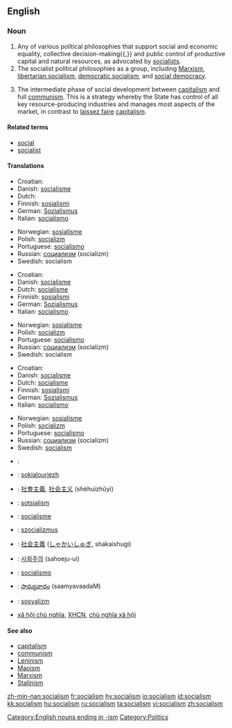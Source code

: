 ==English==
{{wikipedia}}

===Noun===
{{en-noun|-}}

# Any of various political philosophies that support social and economic equality, collective decision-making{{,}} and public control of productive capital and natural resources, as advocated by [[socialist]]s.
# The socialist political philosophies as a group, including [[Marxism]], [[libertarian socialism]], [[democratic socialism]], and [[social democracy]].
# {{context|Leninism}} The intermediate phase of social development between [[capitalism]] and full [[communism]]. This is a strategy whereby the State has control of all key resource-producing industries and manages most aspects of the market, in contrast to [[laissez faire]] [[capitalism]].

====Related terms====
*[[social]]
*[[socialist]]

====Translations====
{{trans-top|political philosophy of social and economic equality}}
*Croatian: {{t|hr|socijalizam|m}}
*Danish: [[socialisme]]
*Dutch: {{t|nl|socialisme|n}}
*Finnish: [[sosialismi]]
*German: [[Sozialismus]] {{m}}
*Italian: [[socialismo]] {{m}}
{{trans-mid}}
*Norwegian: [[sosialisme]] {{m}}
*Polish: [[socjalizm]] {{m}}
*Portuguese: [[socialismo]] {{m}}
*Russian: [[социализм]] (socialízm) {{m}}
*Swedish: socialism {{c}}
{{trans-bottom}}

{{trans-top|group of socialist political philosophies}}
*Croatian: {{t|hr|socijalizam|m}}
*Danish: [[socialisme]]
*Dutch: [[socialisme]] {{n}}
*Finnish: [[sosialismi]]
*German: [[Sozialismus]] {{m}}
*Italian: [[socialismo]] {{m}}
{{trans-mid}}
*Norwegian: [[sosialisme]] {{m}}
*Polish: [[socjalizm]] {{m}}
*Portuguese: [[socialismo]] {{m}}
*Russian: [[социализм]] (socialízm) {{m}}
*Swedish: socialism {{c}}
{{trans-bottom}}

{{trans-top|intermediate phase of social development}}
*Croatian: {{t|hr|socijalizam|m}}
*Danish: [[socialisme]]
*Dutch: [[socialisme]] {{n}}
*Finnish: [[sosialismi]]
*German: [[Sozialismus]] {{m}}
*Italian: [[socialismo]] {{m}}
{{trans-mid}}
*Norwegian: [[sosialisme]] {{m}}
*Polish: [[socjalizm]] {{m}}
*Portuguese: [[socialismo]] {{m}}
*Russian: [[социализм]] (socialízm) {{m}}
*Swedish: [[socialism]] {{c}}
{{trans-bottom}}

{{checktrans}}
{{trans-top|Translations to be categorized}}
*{{ttbc|Arabic}}: {{ARchar|[[اشتراكية]]}} {{unicode|(išterakíya)}} {{f}}
*{{ttbc|Breton}}: [[sokialouriezh]] {{f}}
*{{ttbc|Chinese}}: [[社會主義]], [[社会主义]] (shèhuìzhǔyì)
*{{ttbc|Estonian}}: [[sotsialism]]
*{{ttbc|French}}: [[socialisme]] {{m}}
*{{ttbc|Hungarian}}: [[szocializmus]]
*{{ttbc|Japanese}}: [[社会主義]] ([[しゃかいしゅぎ]], shakaishugi)
*{{ttbc|Korean}}: [[사회주의]] (sahoeju-ui)
*{{ttbc|Spanish}}: [[socialismo]] {{m}}
*{{ttbc|Telugu}}: [[సామ్యవాదం]] (saamyavaadaM)
*{{ttbc|Turkish}}: [[sosyalizm]]
*{{ttbc|Vietnamese}} [[xã hội chủ nghĩa]], [[XHCN]], [[chủ nghĩa xã hội]]
{{trans-bottom}}

====See also====
*[[capitalism]]
*[[communism]]
*[[Leninism]]
*[[Maoism]]
*[[Marxism]]
*[[Stalinism]]

[[Category:English nouns ending in -ism]]
[[Category:Politics]]

[[zh-min-nan:socialism]]
[[fr:socialism]]
[[hy:socialism]]
[[io:socialism]]
[[id:socialism]]
[[kk:socialism]]
[[hu:socialism]]
[[ru:socialism]]
[[ta:socialism]]
[[vi:socialism]]
[[zh:socialism]]